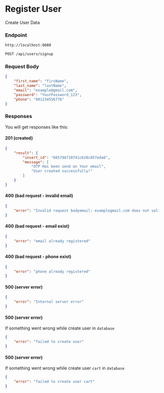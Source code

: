 # Register User

Create User Data

### Endpoint

```md filename="Base URL"
http://localhost:8080
```

```md filename="Method and Endpoint"
POST /api/users/signup
```

### Request Body
```json filename="Request Body"
{
    "first_name": "firsName",
    "last_name": "lastName",
    "email": "example@gmail.com",
    "password": "YourPassword_123",
    "phone": "081234556776"
}
```

### Responses
You will get responses like this:

#### 201 (created)

```json filename="Response Body"
{
    "result": {
        "insert_id": "665794710741c628c857eda6",
        "message": [
            "OTP Has been send on Your email",
            "User created successfully!"
        ]
    }
}
```

#### 400 (bad request - invalid email)
```json filename="Response Body"
{
    "error": "Invalid request bodyemail: examplegmail.com does not validate as email"
}
```

#### 400 (bad request - email exist)
```json filename="Response Body"
{
    "error": "email already registered"
}
```

#### 400 (bad request - phone exist)
```json filename="Response Body"
{
    "error": "phone already registered"
}
```

#### 500 (server error)
```json filename="Response Body"
{
    "error": "Internal server error"
}
```

#### 500 (server error)
If something went wrong while create user in `database`
```json filename="Response Body"
{
    "error": "failed to create user"
}
```

#### 500 (server error)
If something went wrong while create user `cart` in `database`
```json filename="Response Body"
{
    "error": "failed to create user cart"
}
```
